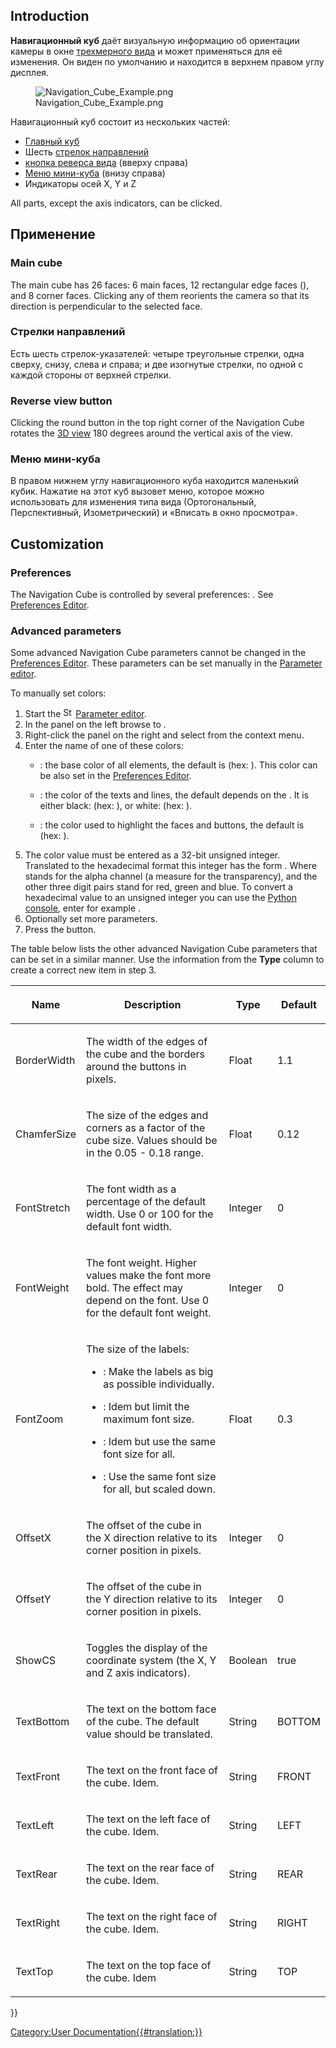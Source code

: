 <languages/>

{{Docnav/ru
|[[Selection_methods/ru|Методы выделения]]
|[[Document_structure/ru|Структура документа]]
}}

{{TOCright}}

== Introduction ==

'''Навигационный куб''' даёт визуальную информацию об ориентации камеры в окне [[3D_view/ru|трехмерного вида]] и может применяться для её изменения. Он виден по умолчанию и находится в верхнем правом углу дисплея.

[[File:Navigation_Cube_Example.png]]

Навигационный куб состоит из нескольких частей: 
* [[#Main_cube|Главный куб]]
* Шесть [[#Directional_arrows|стрелок направлений]]
* [[#Reverse_view_button|кнопка реверса вида]] (вверху справа) {{Version|0.20}}
* [[#Mini-cube_menu|Меню мини-куба]] (внизу справа)
* Индикаторы осей X, Y и Z 

All parts, except the axis indicators, can be clicked.

<span id="Usage"></span>
==Применение==

=== Main cube ===

The main cube has 26 faces: 6 main faces, 12 rectangular edge faces ({{Version|0.20}}), and 8 corner faces. Clicking any of them reorients the camera so that its direction is perpendicular to the selected face.

<span id="Directional_arrows"></span>
=== Стрелки направлений === 

<div class="mw-translate-fuzzy">
Есть шесть стрелок-указателей: четыре треугольные стрелки, одна сверху, снизу, слева и справа; и две изогнутые стрелки, по одной с каждой стороны от верхней стрелки.
</div>

=== Reverse view button ===

Clicking the round button in the top right corner of the Navigation Cube rotates the [[3D_view|3D view]] 180 degrees around the vertical axis of the view.

<span id="Mini-cube_menu"></span>
=== Меню мини-куба ===

<div class="mw-translate-fuzzy">
В правом нижнем углу навигационного куба находится маленький кубик. Нажатие на этот куб вызовет меню, которое можно использовать для изменения типа вида (Ортогональный, Перспективный, Изометрический) и «Вписать в окно просмотра».
</div>

== Customization ==

=== Preferences ===

The Navigation Cube is controlled by several preferences: {{MenuCommand|Edit → Preferences... → Display → Navigation → Navigation cube}}. See [[Preferences_Editor#Navigation|Preferences Editor]].

=== Advanced parameters ===

Some advanced Navigation Cube parameters cannot be changed in the [[Preferences_Editor#Navigation|Preferences Editor]]. These parameters can be set manually in the [[Std_DlgParameter|Parameter editor]].

To manually set colors:

# Start the [[Image:Std_DlgParameter.svg|16px]] [[Std_DlgParameter|Parameter editor]].
# In the panel on the left browse to {{MenuCommand|BaseApp → Preferences → NaviCube}}.
# Right-click the panel on the right and select {{MenuCommand|New unsigned item}} from the context menu.
# Enter the name of one of these colors:
#* {{MenuCommand|BaseColor}}: the base color of all elements, the default is {{Value|3806916544}} (hex: {{Value|e2e8efc0}}). This color can be also set in the [[Preferences_Editor#Navigation|Preferences Editor]]. {{Version|0.21}}
#* {{MenuCommand|EmphaseColor}}: the color of the texts and lines, the default depends on the {{MenuCommand|BaseColor}}. It is either black: {{Value|255}} (hex: {{Value|000000ff}}), or white: {{Value|4294967295}} (hex: {{Value|ffffffff}}). {{Version|0.21}}
#* {{MenuCommand|HiliteColor}}: the color used to highlight the faces and buttons, the default is {{Value|2867003391}} (hex: {{Value|aae2ffff}}).
# The color value must be entered as a 32-bit unsigned integer. Translated to the hexadecimal format this integer has the form {{Value|RRGGBBAA}}. Where {{Value|AA}} stands for the alpha channel (a measure for the transparency), and the other three digit pairs stand for red, green and blue. To convert a hexadecimal value to an unsigned integer you can use the [[Python_console|Python console]], enter for example {{Incode|int("323232ff", 16)}}.
# Optionally set more parameters.
# Press the {{Button|Close}} button.

The table below lists the other advanced Navigation Cube parameters that can be set in a similar manner. Use the information from the '''Type''' column to create a correct new item in step 3.

{| class="wikitable"
|-
! Name
! Description
! Type
! Default

|-
| BorderWidth
| The width of the edges of the cube and the borders around the buttons in pixels.
| Float
| 1.1

|-
| ChamferSize
| The size of the edges and corners as a factor of the cube size. Values should be in the 0.05 - 0.18 range.

{{Version|0.21}}
| Float
| 0.12

|-
| FontStretch
| The font width as a percentage of the default width. Use 0 or 100 for the default font width.
| Integer
| 0

|-
| FontWeight
| The font weight. Higher values make the font more bold. The effect may depend on the font. Use 0 for the default font weight.
| Integer
| 0

|-
| FontZoom
| The size of the labels:
* {{Value|FontZoom &#61; 1.0}}: Make the labels as big as possible individually.
* {{Value|0.0 < FontZoom < 1.0}}: Idem but limit the maximum font size.
* {{Value|FontZoom &#61; 0.0}}: Idem but use the same font size for all.
* {{Value|FontZoom < 0.0}}: Use the same font size for all, but scaled down.

{{Version|0.21}}
| Float
| 0.3

|-
| OffsetX
| The offset of the cube in the X direction relative to its corner position in pixels.
| Integer
| 0

|-
| OffsetY
| The offset of the cube in the Y direction relative to its corner position in pixels.
| Integer
| 0

|-
| ShowCS
| Toggles the display of the coordinate system (the X, Y and Z axis indicators).
| Boolean
| true

|-
| TextBottom
| The text on the bottom face of the cube. The default value should be translated.
| String
| BOTTOM

|-
| TextFront
| The text on the front face of the cube. Idem.
| String
| FRONT

|-
| TextLeft
| The text on the left face of the cube. Idem.
| String
| LEFT

|-
| TextRear
| The text on the rear face of the cube. Idem.
| String
| REAR

|-
| TextRight
| The text on the right face of the cube. Idem.
| String
| RIGHT

|-
| TextTop
| The text on the top face of the cube. Idem
| String
| TOP

|}


{{Docnav/ru
|[[Selection_methods/ru|Методы выделения]]
|[[Document_structure/ru|Структура документа]]
}}

{{Userdocnavi{{#translation:}}}}
[[Category:User Documentation{{#translation:}}]]